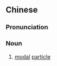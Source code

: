 {{also|语气词}}
==Chinese==
{{zh-forms|s=语气词|type=21}}

===Pronunciation===
{{zh-pron
|m=yǔqìcí
|c=jyu5 hei3 ci4
|cat=n
}}

===Noun===
{{zh-noun}}

# {{lb|zh|grammar}} [[modal]] [[particle]]